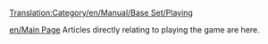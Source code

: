 [[Translation:Category/en/Manual/Base Set/Playing]]

[[en/Main Page]]
Articles directly relating to playing the game are here.